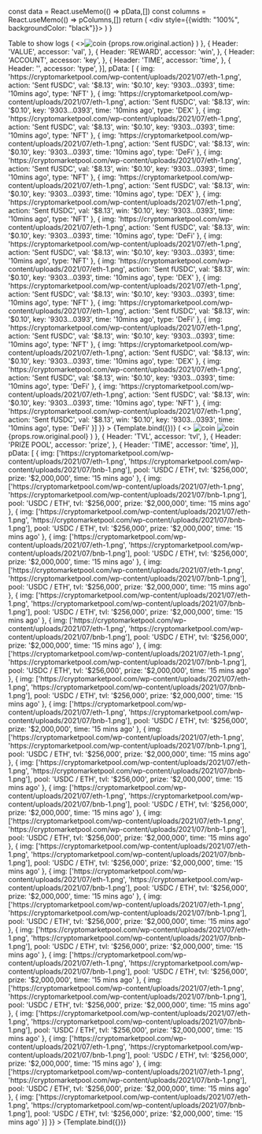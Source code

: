 
<Meta title="Data/Table" component={DataTable} />

  const data = React.useMemo(() => pData,[])
  const columns = React.useMemo(() => pColumns,[])
  return (
    <div style={{width: "100%", backgroundColor: "black"}}>
      <DataTable name={name} filterData={filterData} displayedRowSize={displayedRowSize} columns={columns} data={data} />
    </div>
    )
}

<Canvas columns={1}  withSource="open" withToolbar>
  <Title>Data Table</Title>
  <Subtitle>Table to show logs</Subtitle>
    <Story
    name="Reward Distribution"
    args={{
        name: "Transactions",
        filterData: ['ALL', 'DEX', 'NFT', 'DeFi'],
        displayedRowSize: 5,
        pColumns: [
        {
          Header: 'ACTIVITY',
          accessor: 'img',
          Cell: (props) => (
            <><img
              defer={true}
              src={props.row.original.img}
              width={20}
              alt='coin' /> <span>{props.row.original.action}</span>
              </> 
          )
        },
        {
          Header: 'VALUE',
          accessor: 'val',
        },
        {
          Header: 'REWARD',
          accessor: 'win',
        },
        {
          Header: 'ACCOUNT',
          accessor: 'key',
        },
        {
          Header: 'TIME',
          accessor: 'time',
        },
        {
          Header: '',
          accessor: 'type',
        }],
        pData: [
        {
          img: 'https://cryptomarketpool.com/wp-content/uploads/2021/07/eth-1.png',
          action: 'Sent fUSDC',
          val: '$8.13',
          win: '$0.10',
          key: '9303...0393',
          time: '10mins ago',
          type: 'NFT'
        },
        {
          img: 'https://cryptomarketpool.com/wp-content/uploads/2021/07/eth-1.png',
          action: 'Sent fUSDC',
          val: '$8.13',
          win: '$0.10',
          key: '9303...0393',
          time: '10mins ago',
          type: 'DEX'
        },
        {
          img: 'https://cryptomarketpool.com/wp-content/uploads/2021/07/eth-1.png',
          action: 'Sent fUSDC',
          val: '$8.13',
          win: '$0.10',
          key: '9303...0393',
          time: '10mins ago',
          type: 'NFT'
        },
        {
          img: 'https://cryptomarketpool.com/wp-content/uploads/2021/07/eth-1.png',
          action: 'Sent fUSDC',
          val: '$8.13',
          win: '$0.10',
          key: '9303...0393',
          time: '10mins ago',
          type: 'DeFi'
        },
        {
          img: 'https://cryptomarketpool.com/wp-content/uploads/2021/07/eth-1.png',
          action: 'Sent fUSDC',
          val: '$8.13',
          win: '$0.10',
          key: '9303...0393',
          time: '10mins ago',
          type: 'NFT'
        },
        {
          img: 'https://cryptomarketpool.com/wp-content/uploads/2021/07/eth-1.png',
          action: 'Sent fUSDC',
          val: '$8.13',
          win: '$0.10',
          key: '9303...0393',
          time: '10mins ago',
          type: 'DEX'
        },
        {
          img: 'https://cryptomarketpool.com/wp-content/uploads/2021/07/eth-1.png',
          action: 'Sent fUSDC',
          val: '$8.13',
          win: '$0.10',
          key: '9303...0393',
          time: '10mins ago',
          type: 'NFT'
        },
        {
          img: 'https://cryptomarketpool.com/wp-content/uploads/2021/07/eth-1.png',
          action: 'Sent fUSDC',
          val: '$8.13',
          win: '$0.10',
          key: '9303...0393',
          time: '10mins ago',
          type: 'DeFi'
        },
        {
          img: 'https://cryptomarketpool.com/wp-content/uploads/2021/07/eth-1.png',
          action: 'Sent fUSDC',
          val: '$8.13',
          win: '$0.10',
          key: '9303...0393',
          time: '10mins ago',
          type: 'NFT'
        },
        {
          img: 'https://cryptomarketpool.com/wp-content/uploads/2021/07/eth-1.png',
          action: 'Sent fUSDC',
          val: '$8.13',
          win: '$0.10',
          key: '9303...0393',
          time: '10mins ago',
          type: 'DEX'
        },
        {
          img: 'https://cryptomarketpool.com/wp-content/uploads/2021/07/eth-1.png',
          action: 'Sent fUSDC',
          val: '$8.13',
          win: '$0.10',
          key: '9303...0393',
          time: '10mins ago',
          type: 'NFT'
        },
        {
          img: 'https://cryptomarketpool.com/wp-content/uploads/2021/07/eth-1.png',
          action: 'Sent fUSDC',
          val: '$8.13',
          win: '$0.10',
          key: '9303...0393',
          time: '10mins ago',
          type: 'DeFi'
        },
        {
          img: 'https://cryptomarketpool.com/wp-content/uploads/2021/07/eth-1.png',
          action: 'Sent fUSDC',
          val: '$8.13',
          win: '$0.10',
          key: '9303...0393',
          time: '10mins ago',
          type: 'NFT'
        },
        {
          img: 'https://cryptomarketpool.com/wp-content/uploads/2021/07/eth-1.png',
          action: 'Sent fUSDC',
          val: '$8.13',
          win: '$0.10',
          key: '9303...0393',
          time: '10mins ago',
          type: 'DEX'
        },
        {
          img: 'https://cryptomarketpool.com/wp-content/uploads/2021/07/eth-1.png',
          action: 'Sent fUSDC',
          val: '$8.13',
          win: '$0.10',
          key: '9303...0393',
          time: '10mins ago',
          type: 'DeFi'
        },
        {
          img: 'https://cryptomarketpool.com/wp-content/uploads/2021/07/eth-1.png',
          action: 'Sent fUSDC',
          val: '$8.13',
          win: '$0.10',
          key: '9303...0393',
          time: '10mins ago',
          type: 'NFT'
        },
        {
          img: 'https://cryptomarketpool.com/wp-content/uploads/2021/07/eth-1.png',
          action: 'Sent fUSDC',
          val: '$8.13',
          win: '$0.10',
          key: '9303...0393',
          time: '10mins ago',
          type: 'DeFi'
        }]
    }}
  >
    {Template.bind({})}
  </Story>
  <Story
    name="Reward Pools"
    args={{
        name: "Transactions",
        displayedRowSize: 4,
        pColumns: [
        {
          Header: 'ACTIVITY',
          accessor: 'img',
          Cell: (props) => (
            <>
              <img
                src={props.row.original.img[0]}
                width={20}
                alt='coin' 
              />
              <img
                src={props.row.original.img[1]}
                width={20}
                alt='coin'
                style={{margin: "0 0 0 -6px"}}
              /> 
              <span style={{margin: "0 0 0 6px"}}>{props.row.original.pool}</span>
            </> 
          )
        },
        {
          Header: 'TVL',
          accessor: 'tvl',
        },
        {
          Header: 'PRIZE POOL',
          accessor: 'prize',
        },
        {
          Header: 'TIME',
          accessor: 'time',
        }],
        pData: [
        {
          img: ['https://cryptomarketpool.com/wp-content/uploads/2021/07/eth-1.png', 'https://cryptomarketpool.com/wp-content/uploads/2021/07/bnb-1.png'],
          pool: 'USDC / ETH',
          tvl: '$256,000',
          prize: '$2,000,000',
          time: '15 mins ago'
        },
        {
          img: ['https://cryptomarketpool.com/wp-content/uploads/2021/07/eth-1.png', 'https://cryptomarketpool.com/wp-content/uploads/2021/07/bnb-1.png'],
          pool: 'USDC / ETH',
          tvl: '$256,000',
          prize: '$2,000,000',
          time: '15 mins ago'
        },
        {
          img: ['https://cryptomarketpool.com/wp-content/uploads/2021/07/eth-1.png', 'https://cryptomarketpool.com/wp-content/uploads/2021/07/bnb-1.png'],
          pool: 'USDC / ETH',
          tvl: '$256,000',
          prize: '$2,000,000',
          time: '15 mins ago'
        },
        {
          img: ['https://cryptomarketpool.com/wp-content/uploads/2021/07/eth-1.png', 'https://cryptomarketpool.com/wp-content/uploads/2021/07/bnb-1.png'],
          pool: 'USDC / ETH',
          tvl: '$256,000',
          prize: '$2,000,000',
          time: '15 mins ago'
        },
        {
          img: ['https://cryptomarketpool.com/wp-content/uploads/2021/07/eth-1.png', 'https://cryptomarketpool.com/wp-content/uploads/2021/07/bnb-1.png'],
          pool: 'USDC / ETH',
          tvl: '$256,000',
          prize: '$2,000,000',
          time: '15 mins ago'
        },
        {
          img: ['https://cryptomarketpool.com/wp-content/uploads/2021/07/eth-1.png', 'https://cryptomarketpool.com/wp-content/uploads/2021/07/bnb-1.png'],
          pool: 'USDC / ETH',
          tvl: '$256,000',
          prize: '$2,000,000',
          time: '15 mins ago'
        },
        {
          img: ['https://cryptomarketpool.com/wp-content/uploads/2021/07/eth-1.png', 'https://cryptomarketpool.com/wp-content/uploads/2021/07/bnb-1.png'],
          pool: 'USDC / ETH',
          tvl: '$256,000',
          prize: '$2,000,000',
          time: '15 mins ago'
        },
        {
          img: ['https://cryptomarketpool.com/wp-content/uploads/2021/07/eth-1.png', 'https://cryptomarketpool.com/wp-content/uploads/2021/07/bnb-1.png'],
          pool: 'USDC / ETH',
          tvl: '$256,000',
          prize: '$2,000,000',
          time: '15 mins ago'
        },
        {
          img: ['https://cryptomarketpool.com/wp-content/uploads/2021/07/eth-1.png', 'https://cryptomarketpool.com/wp-content/uploads/2021/07/bnb-1.png'],
          pool: 'USDC / ETH',
          tvl: '$256,000',
          prize: '$2,000,000',
          time: '15 mins ago'
        },
        {
          img: ['https://cryptomarketpool.com/wp-content/uploads/2021/07/eth-1.png', 'https://cryptomarketpool.com/wp-content/uploads/2021/07/bnb-1.png'],
          pool: 'USDC / ETH',
          tvl: '$256,000',
          prize: '$2,000,000',
          time: '15 mins ago'
        },
        {
          img: ['https://cryptomarketpool.com/wp-content/uploads/2021/07/eth-1.png', 'https://cryptomarketpool.com/wp-content/uploads/2021/07/bnb-1.png'],
          pool: 'USDC / ETH',
          tvl: '$256,000',
          prize: '$2,000,000',
          time: '15 mins ago'
        },
        {
          img: ['https://cryptomarketpool.com/wp-content/uploads/2021/07/eth-1.png', 'https://cryptomarketpool.com/wp-content/uploads/2021/07/bnb-1.png'],
          pool: 'USDC / ETH',
          tvl: '$256,000',
          prize: '$2,000,000',
          time: '15 mins ago'
        },
        {
          img: ['https://cryptomarketpool.com/wp-content/uploads/2021/07/eth-1.png', 'https://cryptomarketpool.com/wp-content/uploads/2021/07/bnb-1.png'],
          pool: 'USDC / ETH',
          tvl: '$256,000',
          prize: '$2,000,000',
          time: '15 mins ago'
        },
        {
          img: ['https://cryptomarketpool.com/wp-content/uploads/2021/07/eth-1.png', 'https://cryptomarketpool.com/wp-content/uploads/2021/07/bnb-1.png'],
          pool: 'USDC / ETH',
          tvl: '$256,000',
          prize: '$2,000,000',
          time: '15 mins ago'
        },
        {
          img: ['https://cryptomarketpool.com/wp-content/uploads/2021/07/eth-1.png', 'https://cryptomarketpool.com/wp-content/uploads/2021/07/bnb-1.png'],
          pool: 'USDC / ETH',
          tvl: '$256,000',
          prize: '$2,000,000',
          time: '15 mins ago'
        },
        {
          img: ['https://cryptomarketpool.com/wp-content/uploads/2021/07/eth-1.png', 'https://cryptomarketpool.com/wp-content/uploads/2021/07/bnb-1.png'],
          pool: 'USDC / ETH',
          tvl: '$256,000',
          prize: '$2,000,000',
          time: '15 mins ago'
        },
        {
          img: ['https://cryptomarketpool.com/wp-content/uploads/2021/07/eth-1.png', 'https://cryptomarketpool.com/wp-content/uploads/2021/07/bnb-1.png'],
          pool: 'USDC / ETH',
          tvl: '$256,000',
          prize: '$2,000,000',
          time: '15 mins ago'
        },
        {
          img: ['https://cryptomarketpool.com/wp-content/uploads/2021/07/eth-1.png', 'https://cryptomarketpool.com/wp-content/uploads/2021/07/bnb-1.png'],
          pool: 'USDC / ETH',
          tvl: '$256,000',
          prize: '$2,000,000',
          time: '15 mins ago'
        },
        {
          img: ['https://cryptomarketpool.com/wp-content/uploads/2021/07/eth-1.png', 'https://cryptomarketpool.com/wp-content/uploads/2021/07/bnb-1.png'],
          pool: 'USDC / ETH',
          tvl: '$256,000',
          prize: '$2,000,000',
          time: '15 mins ago'
        },
        {
          img: ['https://cryptomarketpool.com/wp-content/uploads/2021/07/eth-1.png', 'https://cryptomarketpool.com/wp-content/uploads/2021/07/bnb-1.png'],
          pool: 'USDC / ETH',
          tvl: '$256,000',
          prize: '$2,000,000',
          time: '15 mins ago'
        },
        {
          img: ['https://cryptomarketpool.com/wp-content/uploads/2021/07/eth-1.png', 'https://cryptomarketpool.com/wp-content/uploads/2021/07/bnb-1.png'],
          pool: 'USDC / ETH',
          tvl: '$256,000',
          prize: '$2,000,000',
          time: '15 mins ago'
        },
        {
          img: ['https://cryptomarketpool.com/wp-content/uploads/2021/07/eth-1.png', 'https://cryptomarketpool.com/wp-content/uploads/2021/07/bnb-1.png'],
          pool: 'USDC / ETH',
          tvl: '$256,000',
          prize: '$2,000,000',
          time: '15 mins ago'
        },
        {
          img: ['https://cryptomarketpool.com/wp-content/uploads/2021/07/eth-1.png', 'https://cryptomarketpool.com/wp-content/uploads/2021/07/bnb-1.png'],
          pool: 'USDC / ETH',
          tvl: '$256,000',
          prize: '$2,000,000',
          time: '15 mins ago'
        },
        {
          img: ['https://cryptomarketpool.com/wp-content/uploads/2021/07/eth-1.png', 'https://cryptomarketpool.com/wp-content/uploads/2021/07/bnb-1.png'],
          pool: 'USDC / ETH',
          tvl: '$256,000',
          prize: '$2,000,000',
          time: '15 mins ago'
        }]
    }}
  >
    {Template.bind({})}
  </Story>
</Canvas>
